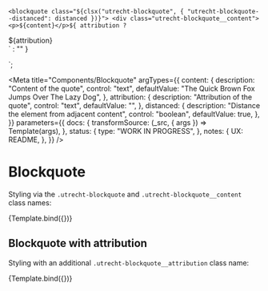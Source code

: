 <!--
@license EUPL-1.2
Copyright (c) 2021 Robbert Broersma
-->


<!-- Import component and component styles -->


<!-- Import Docs -->


  `<blockquote class="${clsx("utrecht-blockquote", { "utrecht-blockquote--distanced": distanced })}">
    <div class="utrecht-blockquote__content">
      <p>${content}</p>${
    attribution
      ? `
    </div>
    <div class="utrecht-blockquote__attribution">${attribution}</div>`
      : ""
  }
</blockquote>`;

<Meta
  title="Components/Blockquote"
  argTypes={{
    content: {
      description: "Content of the quote",
      control: "text",
      defaultValue: "The Quick Brown Fox Jumps Over The Lazy Dog",
    },
    attribution: {
      description: "Attribution of the quote",
      control: "text",
      defaultValue: "",
    },
    distanced: {
      description: "Distance the element from adjacent content",
      control: "boolean",
      defaultValue: true,
    },
  }}
  parameters={{
    docs: {
      transformSource: (_src, { args }) => Template(args),
    },
    status: {
      type: "WORK IN PROGRESS",
    },
    notes: {
      UX: README,
    },
  }}
/>

# Blockquote

Styling via the `.utrecht-blockquote` and `.utrecht-blockquote__content` class names:

<Canvas>
  <Story name="Blockquote">{Template.bind({})}</Story>
</Canvas>

<ArgsTable story="Blockquote" />

## Blockquote with attribution

Styling with an additional `.utrecht-blockquote__attribution` class name:

<Canvas>
  <Story name="Blockquote with attribution" args={{ attribution: "L. Ipsum" }}>
    {Template.bind({})}
  </Story>
</Canvas>

